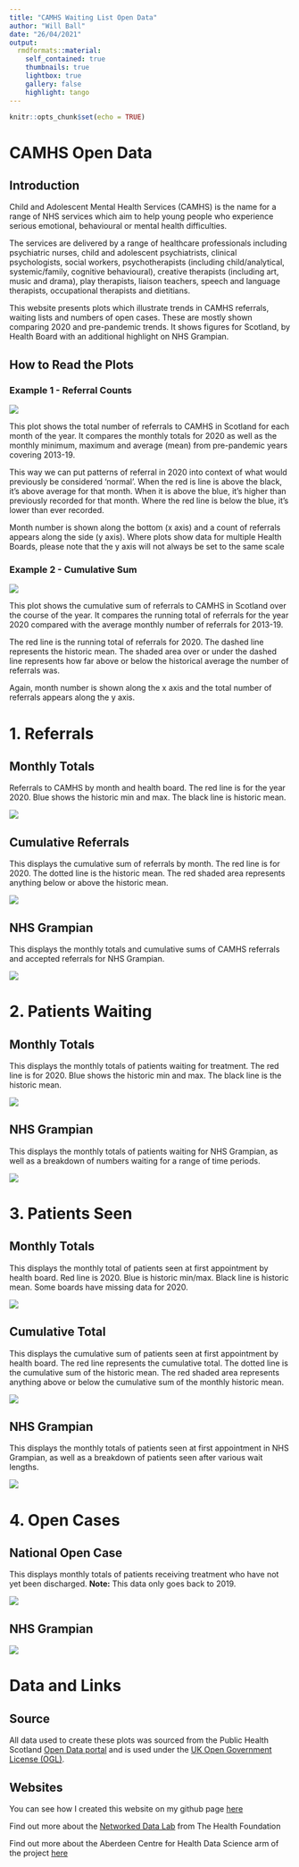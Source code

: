 ---
title: "CAMHS Waiting List Open Data"
author: "Will Ball"
date: "26/04/2021"
output: 
  rmdformats::material:
    self_contained: true
    thumbnails: true
    lightbox: true
    gallery: false
    highlight: tango
---

```{r setup, include=FALSE}
knitr::opts_chunk$set(echo = TRUE)
```

# **CAMHS Open Data**

## **Introduction**
Child and Adolescent Mental Health Services (CAMHS) is the name for a range of NHS services which aim to help young people who experience serious emotional, behavioural or mental health difficulties.

The services are delivered by a range of healthcare professionals including psychiatric nurses, child and adolescent psychiatrists, clinical psychologists, social workers, psychotherapists (including child/analytical, systemic/family, cognitive behavioural), creative therapists (including art, music and drama), play therapists, liaison teachers, speech and language therapists, occupational therapists and dietitians.

This website presents plots which illustrate trends in CAMHS referrals, waiting lists and numbers of open cases. These are mostly shown comparing 2020 and pre-pandemic trends. It shows figures for Scotland, by Health Board with an additional highlight on NHS Grampian.

## **How to Read the Plots**

### **Example 1 - Referral Counts**

![](Plots/example.png)

This plot shows the total number of referrals to CAMHS in Scotland for each month of the year. It compares the monthly totals for 2020 as well as the monthly minimum, maximum and average (mean) from pre-pandemic years covering 2013-19.

This way we can put patterns of referral in 2020 into context of what would previously be considered 'normal'. When the red is line is above the black, it's above average for that month. When it is above the blue, it's higher than previously recorded for that month. Where the red line is below the blue, it's lower than ever recorded.

Month number is shown along the bottom (x axis) and a count of referrals appears along the side (y axis). Where plots show data for multiple Health Boards, please note that the y axis will not always be set to the same scale 

### **Example 2 - Cumulative Sum**

![](Plots/example2.png)

This plot shows the cumulative sum of referrals to CAMHS in Scotland over the course of the year. It compares the running total of referrals for the year 2020 compared with the average monthly number of referrals for 2013-19.

The red line is the running total of referrals for 2020. The dashed line represents the historic mean. The shaded area over or under the dashed line represents how far above or below the historical average the number of referrals was.

Again, month number is shown along the x axis and the total number of referrals appears along the y axis.

# **1. Referrals**

## **Monthly Totals**
Referrals to CAMHS by month and health board. The red line is for the year 2020. Blue shows the historic min and max. The black line is historic mean.

![](Plots/national refs.png)

## **Cumulative Referrals**
This displays the cumulative sum of referrals by month. The red line is for 2020. The dotted line is the historic mean. The red shaded area represents anything below or above the historic mean.

![](Plots/national cumsum.png)

## **NHS Grampian**
This displays the monthly totals and cumulative sums of CAMHS referrals and accepted referrals for NHS Grampian.

![](Plots/refs 2020 vs.png)


# **2. Patients Waiting**

## **Monthly Totals**
This displays the monthly totals of patients waiting for treatment. The red line is for 2020. Blue shows the historic min and max. The black line is the historic mean.

![](Plots/National CAMHS wait.png)

## **NHS Grampian**
This displays the monthly totals of patients waiting for NHS Grampian, as well as a breakdown of numbers waiting for a range of time periods.

![](Plots/gramp waits small.png)

# **3. Patients Seen**

## **Monthly Totals**
This displays the monthly total of patients seen at first appointment by health board. Red line is 2020. Blue is historic min/max. Black line is historic mean. Some boards have missing data for 2020.

![](Plots/National CAMHS seen.png)

## **Cumulative Total**
This displays the cumulative sum of patients seen at first appointment by health board. The red line represents the cumulative total. The dotted line is the cumulative sum of the historic mean. The red shaded area represents anything above or below the cumulative sum of the monthly historic mean.

![](Plots/national cumsum seen.png)

## **NHS Grampian**
This displays the monthly totals of patients seen at first appointment in NHS Grampian, as well as a breakdown of patients seen after various wait lengths.

![](Plots/patients seen small.png)

# **4. Open Cases**

## **National Open Case**
This displays monthly totals of patients receiving treatment who have not yet been discharged. **Note:** This data only goes back to 2019.

![](Plots/national open cases.png)

## **NHS Grampian**

![](Plots/open cases.png)

# **Data and Links**

## Source

All data used to create these plots was sourced from the Public Health Scotland [Open Data portal](https://www.opendata.nhs.scot/dataset/child-and-adolescent-mental-health-waiting-times) and is used under the [UK Open Government License (OGL)](http://reference.data.gov.uk/id/open-government-licence).

## Websites

You can see how I created this website on my github page [here](http://www.github.com/will-ball/CAMHS)

Find out more about the [Networked Data Lab](https://www.health.org.uk/funding-and-partnerships/the-networked-data-lab) from The Health Foundation

Find out more about the Aberdeen Centre for Health Data Science arm of the project [here](https://www.abdn.ac.uk/achds/research/networked-data-lab-249.php)